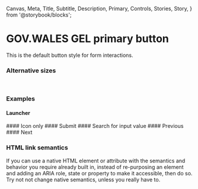   Canvas,
  Meta,
  Title,
  Subtitle,
  Description,
  Primary,
  Controls,
  Stories,
  Story,
} from '@storybook/blocks';


<Meta of={PrimaryButtonStories} />

# GOV.WALES GEL primary button
This is the default button style for form interactions.
<Canvas of={PrimaryButtonStories.Default} />
<Controls of={PrimaryButtonStories.Default} />
<br/>

### Alternative sizes
<Canvas of={PrimaryButtonStories.Small} />
<Canvas of={PrimaryButtonStories.Large} />
<br/>

### Examples
#### Launcher
<Canvas of={PrimaryButtonStories.Launcher} />
#### Icon only
<Canvas of={PrimaryButtonStories.IconOnly} />
#### Submit
<Canvas of={PrimaryButtonStories.Submit} />
#### Search for input value
<Canvas of={PrimaryButtonStories.SearchForInput} />
#### Previous
<Canvas of={PrimaryButtonStories.Previous} />
#### Next
<Canvas of={PrimaryButtonStories.Next} />

### HTML link semantics
If you can use a native HTML element or attribute with the semantics and behavior you require already built in, instead of re-purposing an element and adding an ARIA role, state or property to make it accessible, then do so.
Try not not change native semantics, unless you really have to.
<Canvas of={PrimaryButtonStories.AsLink} />
<br/>
